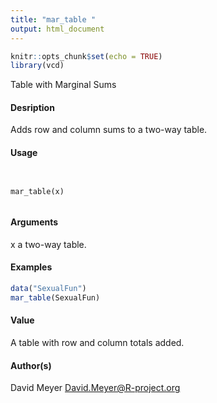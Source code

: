 ```yaml
---
title: "mar_table "
output: html_document
---
```


```r
knitr::opts_chunk$set(echo = TRUE)
library(vcd)
```

 Table with Marginal Sums

#### Desription

Adds row and column sums to a two-way table.

#### Usage
<pre><code>

mar_table(x)

</code></pre>
#### Arguments

x a two-way table.


#### Examples
```r

data("SexualFun")
mar_table(SexualFun)
```

#### Value
A table with row and column totals added.

#### Author(s)
David Meyer <David.Meyer@R-project.org>
